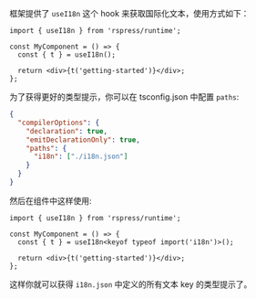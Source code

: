 框架提供了 `useI18n` 这个 hook 来获取国际化文本，使用方式如下：

```tsx
import { useI18n } from 'rspress/runtime';

const MyComponent = () => {
  const { t } = useI18n();

  return <div>{t('getting-started')}</div>;
};
```

为了获得更好的类型提示，你可以在 tsconfig.json 中配置 `paths`:

```json
{
  "compilerOptions": {
    "declaration": true,
    "emitDeclarationOnly": true,
    "paths": {
      "i18n": ["./i18n.json"]
    }
  }
}
```

然后在组件中这样使用:

```tsx
import { useI18n } from 'rspress/runtime';

const MyComponent = () => {
  const { t } = useI18n<keyof typeof import('i18n')>();

  return <div>{t('getting-started')}</div>;
};
```

这样你就可以获得 `i18n.json` 中定义的所有文本 key 的类型提示了。
